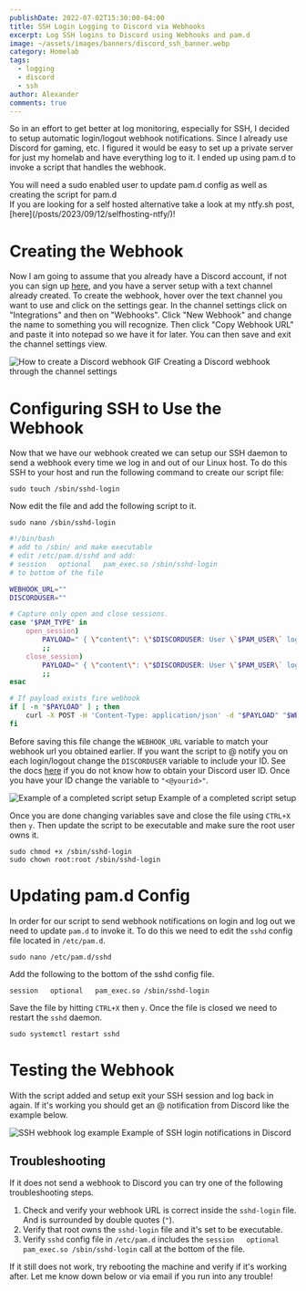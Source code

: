 ```yaml
---
publishDate: 2022-07-02T15:30:00-04:00
title: SSH Login Logging to Discord via Webhooks
excerpt: Log SSH logins to Discord using Webhooks and pam.d
image: ~/assets/images/banners/discord_ssh_banner.webp
category: Homelab
tags:
  - logging
  - discord
  - ssh
author: Alexander
comments: true
---
```


So in an effort to get better at log monitoring, especially for SSH, I decided to setup automatic login/logout webhook notifications. Since I already use Discord for gaming, etc. I figured it would be easy to set up a private server for just my homelab and have everything log to it. I ended up using pam.d to invoke a script that handles the webhook.

<Aside type="warning">
You will need a sudo enabled user to update pam.d config as well as creating the script for pam.d
</Aside>

<Aside type="tip">
If you are looking for a self hosted alternative take a look at my ntfy.sh post, [here](/posts/2023/09/12/selfhosting-ntfy/)!
</Aside>

# Creating the Webhook

Now I am going to assume that you already have a Discord account, if not you can sign up [here](https://discord.com/register), and you have a server setup with a text channel already created. To create the webhook, hover over the text channel you want to use and click on the settings gear. In the channel settings click on "Integrations" and then on "Webhooks". Click "New Webhook" and change the name to something you will recognize. Then click "Copy Webhook URL" and paste it into notepad so we have it for later. You can then save and exit the channel settings view.

![How to create a Discord webhook GIF](discord-webhook-creation.webp)
<ImgDesc>Creating a Discord webhook through the channel settings</ImgDesc>

# Configuring SSH to Use the Webhook

Now that we have our webhook created we can setup our SSH daemon to send a webhook every time we log in and out of our Linux host. To do this SSH to your host and run the following command to create our script file:

```shell showLineNumbers=false
sudo touch /sbin/sshd-login
```

Now edit the file and add the following script to it.

```shell showLineNumbers=false
sudo nano /sbin/sshd-login
```

```bash title="sshd-login"
#!/bin/bash
# add to /sbin/ and make executable
# edit /etc/pam.d/sshd and add:
# session   optional   pam_exec.so /sbin/sshd-login
# to bottom of the file

WEBHOOK_URL=""
DISCORDUSER=""

# Capture only open and close sessions.
case "$PAM_TYPE" in
    open_session)
        PAYLOAD=" { \"content\": \"$DISCORDUSER: User \`$PAM_USER\` logged in to \`$HOSTNAME\` (remote host: $PAM_RHOST).\" }"
        ;;
    close_session)
        PAYLOAD=" { \"content\": \"$DISCORDUSER: User \`$PAM_USER\` logged out of \`$HOSTNAME\` (remote host: $PAM_RHOST).\" }"
        ;;
esac

# If payload exists fire webhook
if [ -n "$PAYLOAD" ] ; then
    curl -X POST -H 'Content-Type: application/json' -d "$PAYLOAD" "$WEBHOOK_URL"
fi
```

Before saving this file change the `WEBHOOK_URL` variable to match your webhook url you obtained earlier. If you want the script to @ notify you on each login/logout change the `DISCORDUSER` variable to include your ID. See the docs [here](https://support.discord.com/hc/en-us/articles/206346498-Where-can-I-find-my-User-Server-Message-ID-#:~:text=1%20Make%20sure%20you%20have%20Developer%20mode%20enabled.,...%205%20Obtaining%20IDs%20-%20Mobile%20App.%20) if you do not know how to obtain your Discord user ID. Once you have your ID change the variable to `"<@yourid>"`.

![Example of a completed script setup](discord-completed-webhook-script.webp)
<ImgDesc>Example of a completed script setup</ImgDesc>

Once you are done changing variables save and close the file using `CTRL+X` then `y`. Then update the script to be executable and make sure the root user owns it.

```shell showLineNumbers=false
sudo chmod +x /sbin/sshd-login
sudo chown root:root /sbin/sshd-login
```

# Updating pam.d Config

In order for our script to send webhook notifications on login and log out we need to update `pam.d` to invoke it. To do this we need to edit the `sshd` config file located in `/etc/pam.d`.

```shell showLineNumbers=false
sudo nano /etc/pam.d/sshd
```

Add the following to the bottom of the sshd config file.

```shell title="sshd"
session   optional   pam_exec.so /sbin/sshd-login
```

Save the file by hitting `CTRL+X` then `y`. Once the file is closed we need to restart the `sshd` daemon.

```shell showLineNumbers=false
sudo systemctl restart sshd
```

# Testing the Webhook

With the script added and setup exit your SSH session and log back in again. If it's working you should get an @ notification from Discord like the example below.

<Image src={DISCORD_SSH_LOGGING} alt="SSH webhook log example" width={1920} />
<ImgDesc>Example of SSH login notifications in Discord</ImgDesc>

## Troubleshooting 

If it does not send a webhook to Discord you can try one of the following troubleshooting steps.

1. Check and verify your webhook URL is correct inside the `sshd-login` file. And is surrounded by double quotes (`"`).
2. Verify that root owns the `sshd-login` file and it's set to be executable.
3. Verify `sshd` config file in `/etc/pam.d` includes the `session   optional   pam_exec.so /sbin/sshd-login` call at the bottom of the file.

If it still does not work, try rebooting the machine and verify if it's working after. Let me know down below or via email if you run into any trouble! 